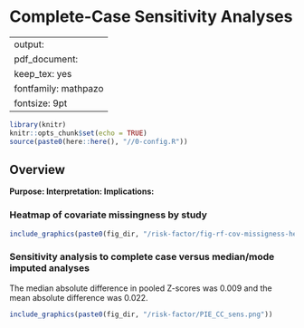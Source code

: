 # Complete-Case Sensitivity Analyses {#missing}

---
output:
  pdf_document:
    keep_tex: yes
fontfamily: mathpazo
fontsize: 9pt
---


\raggedright


```r
library(knitr)
knitr::opts_chunk$set(echo = TRUE)
source(paste0(here::here(), "//0-config.R"))
```

## Overview

__Purpose: __
__Interpretation: __
__Implications: __



### Heatmap of covariate missingness by study

```r
include_graphics(paste0(fig_dir, "/risk-factor/fig-rf-cov-missigness-heatmap.png"))

```


### Sensitivity analysis to complete case versus median/mode imputed analyses

The median absolute difference in pooled Z-scores was 0.009 and the mean absolute difference was 0.022.

```r
include_graphics(paste0(fig_dir, "/risk-factor/PIE_CC_sens.png"))

```




